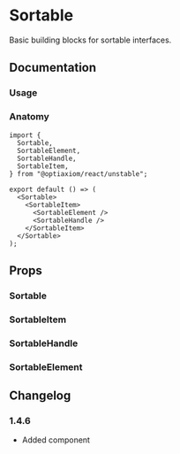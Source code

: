 
# Sortable

Basic building blocks for sortable interfaces.

<Links component="sortable" />

## Documentation

### Usage

<Demo component="sortable/usage" />

### Anatomy

```tsx
import {
  Sortable,
  SortableElement,
  SortableHandle,
  SortableItem,
} from "@optiaxiom/react/unstable";

export default () => (
  <Sortable>
    <SortableItem>
      <SortableElement />
      <SortableHandle />
    </SortableItem>
  </Sortable>
);
```

## Props

### Sortable

<PropsTable component="Sortable" />

### SortableItem

<PropsTable component="SortableItem" />

### SortableHandle

<PropsTable component="SortableHandle" />

### SortableElement

<PropsTable component="SortableElement" />

## Changelog

### 1.4.6

- Added component
